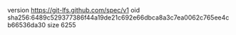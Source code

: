 version https://git-lfs.github.com/spec/v1
oid sha256:6489c529377386f44a19de21c692e66dbca8a3c7ea0062c765ee4cb66536da30
size 6255
